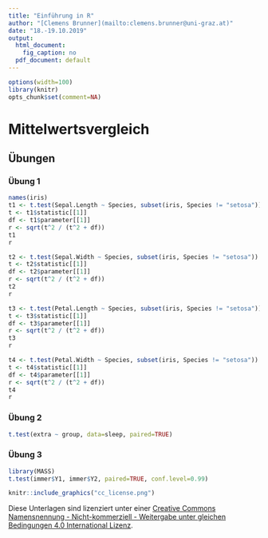 ```yaml
---
title: "Einführung in R"
author: "[Clemens Brunner](mailto:clemens.brunner@uni-graz.at)"
date: "18.-19.10.2019"
output:
  html_document:
    fig_caption: no
  pdf_document: default
---
```


```r
options(width=100)
library(knitr)
opts_chunk$set(comment=NA)
```

# Mittelwertsvergleich

## Übungen
### Übung 1
```r
names(iris)
t1 <- t.test(Sepal.Length ~ Species, subset(iris, Species != "setosa"))
t <- t1$statistic[[1]]
df <- t1$parameter[[1]]
r <- sqrt(t^2 / (t^2 + df))
t1
r

t2 <- t.test(Sepal.Width ~ Species, subset(iris, Species != "setosa"))
t <- t2$statistic[[1]]
df <- t2$parameter[[1]]
r <- sqrt(t^2 / (t^2 + df))
t2
r

t3 <- t.test(Petal.Length ~ Species, subset(iris, Species != "setosa"))
t <- t3$statistic[[1]]
df <- t3$parameter[[1]]
r <- sqrt(t^2 / (t^2 + df))
t3
r

t4 <- t.test(Petal.Width ~ Species, subset(iris, Species != "setosa"))
t <- t4$statistic[[1]]
df <- t4$parameter[[1]]
r <- sqrt(t^2 / (t^2 + df))
t4
r
```


### Übung 2
```r
t.test(extra ~ group, data=sleep, paired=TRUE)
```


### Übung 3
```r
library(MASS)
t.test(immer$Y1, immer$Y2, paired=TRUE, conf.level=0.99)
```



```r
knitr::include_graphics("cc_license.png")
```

Diese Unterlagen sind lizenziert unter einer [Creative Commons Namensnennung - Nicht-kommerziell - Weitergabe unter gleichen Bedingungen 4.0 International Lizenz](http://creativecommons.org/licenses/by-nc-sa/4.0/).
